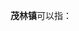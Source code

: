 '''茂林镇'''可以指：
{{PRC admin/disambig|22/03/82/100/000|34/18/23/101/000|45/09/02/105/000|53/06/25/104/000}}
{{disambig|cat=三字中国镇名消歧义}}